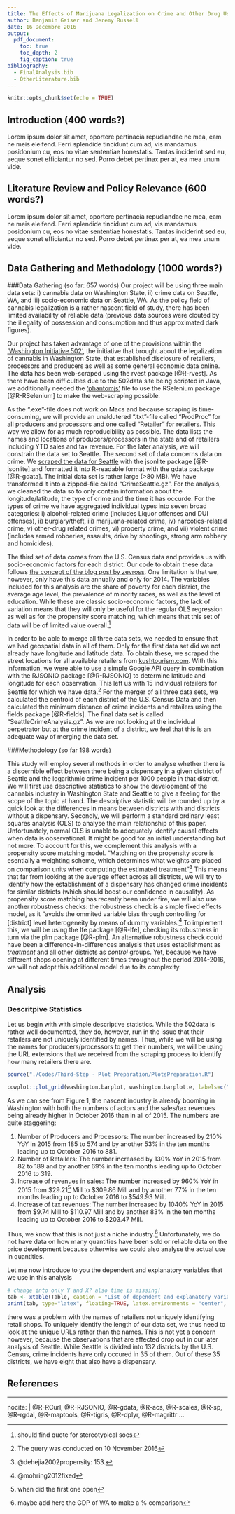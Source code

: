 ```yaml
---
title: The Effects of Marijuana Legalization on Crime and Other Drug Usage in Seattle
author: Benjamin Gaiser and Jeremy Russell
date: 16 Decembre 2016
output:
  pdf_document:
    toc: true
    toc_depth: 2
    fig_caption: true
bibliography: 
  - FinalAnalysis.bib
  - OtherLiterature.bib
---
```


```r
knitr::opts_chunk$set(echo = TRUE)
```

## Introduction (400 words?)

Lorem ipsum dolor sit amet, oportere pertinacia repudiandae ne mea, eam ne meis eleifend. Ferri splendide tincidunt cum ad, vis mandamus posidonium cu, eos no vitae sententiae honestatis. Tantas inciderint sed eu, aeque sonet efficiantur no sed. Porro debet pertinax per at, ea mea unum vide.

## Literature Review and Policy Relevance (600 words?)

Lorem ipsum dolor sit amet, oportere pertinacia repudiandae ne mea, eam ne meis eleifend. Ferri splendide tincidunt cum ad, vis mandamus posidonium cu, eos no vitae sententiae honestatis. Tantas inciderint sed eu, aeque sonet efficiantur no sed. Porro debet pertinax per at, ea mea unum vide.

## Data Gathering and Methodology (1000 words?)

###Data Gathering (so far: 657 words)
Our project will be using three main data sets: i) cannabis data on Washington State, ii) crime data on Seattle, WA, and iii) socio-economic data on Seattle, WA. As the policy field of cannabis legalization is a rather nascent field of study, there has been limited availability of reliable data (previous data sources were clouted by the illegality of possession and consumption and thus approximated dark figures). 

Our project has taken advantage of one of the provisions within the ['Washington Initiative 502']('http://www.502data.com'), the initiative that brought about the legalization of cannabis in Washington State, that established disclosure of retailers, processors and producers as well as some general economic data online. The data has been web-scraped using the rvest package [@R-rvest]. As there have been difficulties due to the 502data site being scripted in Java, we additionally needed the ['phantomjs']('http://phantomjs.org/') file to use the RSelenium package [@R-RSelenium] to make the web-scraping possible. 

As the ".exe"-file does not work on Macs and because scraping is time-consuming, we will provide an unaldutered ".txt"-file called "ProdProc" for all producers and processors and one called "Retailer" for retailers. This way we allow for as much reproducibility as possible. The data lists the names and locations of producers/processors in the state and of retailers including YTD sales and tax revenue. For the later analysis, we will constrain the data set to Seattle. 
The second set of data concerns data on crime. We [scraped the data for Seattle]('https://data.seattle.gov/api/views/7ais-f98f/rows.json?accessType=DOWNLOAD') with the jsonlite package [@R-jsonlite] and formatted it into R-readable format with the gdata package [@R-gdata]. The initial data set is rather large (>80 MB). We have transformed it into a zipped-file called "CrimeSeattle.gz". For the analysis, we cleaned the data so to only contain information about the longitude/latitude, the type of crime and the time it has occurde. For the types of crime we have aggregated individual types into seven broad categories: i) alcohol-related crime (includes Liquor offenses and DUI offenses), ii) burglary/theft, iii) marijuana-related crime, iv) narcotics-related crime, v) other-drug related crimes, vi) property crime, and vii) violent crime (includes armed robberies, assaults, drive by shootings, strong arm robbery and homicides). 

The third set of data comes from the U.S. Census data and provides us with socio-economic factors for each district. Our code to obtain these data follows [the concept of the blog post by zevross](http://zevross.com/blog/2015/10/14/manipulating-and-mapping-us-census-data-in-r-using-the-acs-tigris-and-leaflet-packages-3/). One limitation is that we, however, only have this data annually and only for 2014. The variables included for this analysis are the share of poverty for each district, the average age level, the prevalence of minority races, as well as the level of education. While these are classic socio-economic factors, the lack of variation means that they will only be useful for the regular OLS regression as well as for the propensity score matching, which means that this set of data will be of limited value overall.^[should find quote for stereotypical soes]

In order to be able to merge all three data sets, we needed to ensure that we had geospatial data in all of them. Only for the first data set did we not already have longitude and latitude data. To obtain these, we scraped the street locations for all available retailers from [kushtourism.com](http://kushtourism.com/washington-recreational-marijuana-retail-map-and-directory/#Seattle). With this information, we were able to use a simple Google API query in combination with the RJSONIO package [@R-RJSONIO] to determine latitude and longitude for each observation. This left us with 15 individual retailers for Seattle for which we have data.^[The query was conducted on 10 November 2016] For the merger of all three data sets, we calculated the centroid of each district of the U.S. Census Data and then calculated the minimum distance of crime incidents and retailers using the fields package [@R-fields]. The final data set is called "SeattleCrimeAnalysis.gz". As we are not looking at the individual perpetrator but at the crime incident of a district, we feel that this is an adequate way of merging the data set.

###Methodology (so far 198 words)

This study will employ several methods in order to analyse whether there is a discernible effect between there being a dispensary in a given district of Seattle and the logarithmic crime incident per 1000 people in that district. 
We will first use descriptive statistics to show the development of the cannabis industry in Washington State and Seattle to give a feeling for the scope of the topic at hand. The descriptive statistic will be rounded up by a quick look at the differences in means between districts with and districts without a dispensary.
Secondly, we will perform a standard ordinary least squares analysis (OLS) to analyse the main relationship of this paper. Unfortunately, normal OLS is unable to adequately identify causal effects when data is observational. It might be good for an initial understanding but not more. To account for this, we complement this analysis with a propensity score matching model. "Matching on the propensity score is esentially a weighting scheme, which determines what weights are placed on comparison units when computing the estimated treatment"^[@dehejia2002propensity: 153.] This means that far from looking at the average effect across all districts, we will try to identify how the establishment of a dispensary has changed crime incidents for similar districts (which should boost our confidence in causality).
As propensity score matching has recently been under fire, we will also use another robustness checks: the robustness check is a simple fixed effects model, as it "avoids the ommited variable bias through controlling for [district] level heterogeneity by means of dummy variables.^[@mohring2012fixed] To implement this, we will be using the lfe package [@R-lfe], checking its robustness in turn via the plm package [@R-plm]. An alternative robustness check could have been a difference-in-differences analysis that uses establishment as *treatment* and all other districts as *control* groups. Yet, because we have different shops opening at different times throughout the period 2014-2016, we will not adopt this additional model due to its complexity. 

## Analysis

### Descritpive Statistics

Let us begin with with simple descriptive statistics. While the 502data is rather well documented, they do, however, run in the issue that their retailers are not uniquely identified by names. Thus, while we will be using the names for producers/processors to get their numbers, we will be using the URL extensions that we received from the scraping process to identify how many retailers there are.

```r
source("./Codes/Third-Step - Plot Preparation/PlotsPreparation.R")
```

```r
cowplot::plot_grid(washington.barplot, washington.barplot.e, labels=c("",""), align="h", label_size = 10, rel_widths = c(1,1))
```

As we can see from Figure 1, the nascent industry is already booming in Washington with both the numbers of actors and the sales/tax revenues being already higher in October 2016 than in all of 2015. The numbers are quite staggering:

1. Number of Producers and Processors: The number increased by 210% YoY in 2015 from 185 to 574 and by another 53% in the ten months leading up to October 2016 to 881.
2. Number of Retailers: The number increased by 130% YoY in 2015 from 82 to 189 and by another 69% in the ten months leading up to October 2016 to 319.
3. Increase of revenues in sales: The number increased by 960% YoY in 2015 from $29.21^[when did the first one open] Mill to $309.86 Mill and by another 77% in the ten months leading up to October 2016 to $549.93 Mill.
4. Increase of tax revenues: The number increased by 1040% YoY in 2015 from $9.74 Mill to $110.97 Mill and by another 83% in the ten months leading up to October 2016 to $203.47 Mill.



Thus, we know that this is not just a niche industry.^[maybe add here the GDP of WA to make a % comparison] Unfortunately, we do not have data on how many quantities have been sold or reliable data on the price development because otherwise we could also analyse the actual use in quantities. 





Let me now introduce to you the dependent and explanatory variables that we use in this analysis 

```r
# change into only Y and X? also time is missing!
tab <- xtable(Table, caption = "List of dependent and explanatory variables used in analysis")
print(tab, type="latex", floating=TRUE, latex.environments = "center", comment=FALSE)
```


there was a problem with the names of retailers not uniquely identifying retail shops. To uniquely identify the length of our data set, we thus need to look at the unique URLs rather than the names. This is not yet a concern however, because the observations that are affected drop out in our later analysis of Seattle.
While Seattle is divided into 132 districts by the U.S. Census, crime incidents have only occured in 35 of them. Out of these 35 districts, we have eight that also have a dispensary.


\pagebreak

## References

---
nocite: |
  @R-RCurl, @R-RJSONIO, @R-gdata, @R-acs, @R-scales, @R-sp, @R-rgdal, @R-maptools, @R-tigris, @R-dplyr, @R-magrittr
...
